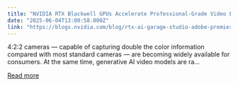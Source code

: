 ```yaml
---
title: "NVIDIA RTX Blackwell GPUs Accelerate Professional-Grade Video Editing"
date: "2025-06-04T13:00:58.000Z"
link: "https://blogs.nvidia.com/blog/rtx-ai-garage-studio-adobe-premiere-davinci-resolve-blackwell/"
---
```


4:2:2 cameras — capable of capturing double the color information compared with most standard cameras — are becoming widely available for consumers. At the same time, generative AI video models are ra...

[Read more](https://blogs.nvidia.com/blog/rtx-ai-garage-studio-adobe-premiere-davinci-resolve-blackwell/)
